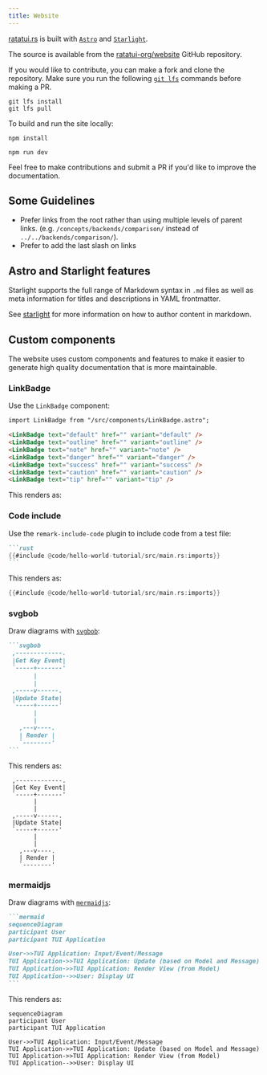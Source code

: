 ```yaml
---
title: Website
---
```


[ratatui.rs](https://ratatui.rs) is built with [`Astro`](https://astro.build/) and
[`Starlight`](https://starlight.astro.build).

The source is available from the [ratatui-org/website](https://github.com/ratatui-org/website)
GitHub repository.

If you would like to contribute, you can make a fork and clone the repository. Make sure you run the
following [`git lfs`] commands before making a PR.

```shell title="install git lfs"
git lfs install
git lfs pull
```

[`git lfs`]: ../git-guide/

To build and run the site locally:

```shell title="install necessary packages"
npm install
```

```shell title="run site"
npm run dev
```

Feel free to make contributions and submit a PR if you'd like to improve the documentation.

## Some Guidelines

- Prefer links from the root rather than using multiple levels of parent links. (e.g.
  `/concepts/backends/comparison/` instead of `../../backends/comparison/`).
- Prefer to add the last slash on links

## Astro and Starlight features

Starlight supports the full range of Markdown syntax in `.md` files as well as meta information for
titles and descriptions in YAML frontmatter.

See [starlight] for more information on how to author content in markdown.

[starlight]: https://starlight.astro.build/guides/authoring-content/

## Custom components

The website uses custom components and features to make it easier to generate high quality
documentation that is more maintainable.

### LinkBadge

Use the `LinkBadge` component:

```markdown
import LinkBadge from "/src/components/LinkBadge.astro";

<LinkBadge text="default" href="" variant="default" />
<LinkBadge text="outline" href="" variant="outline" />
<LinkBadge text="note" href="" variant="note" />
<LinkBadge text="danger" href="" variant="danger" />
<LinkBadge text="success" href="" variant="success" />
<LinkBadge text="caution" href="" variant="caution" />
<LinkBadge text="tip" href="" variant="tip" />
```

This renders as:


<LinkBadge text="default" href="" variant="default" />
<LinkBadge text="outline" href="" variant="outline" />
<LinkBadge text="note" href="" variant="note" />
<LinkBadge text="danger" href="" variant="danger" />
<LinkBadge text="success" href="" variant="success" />
<LinkBadge text="caution" href="" variant="caution" />
<LinkBadge text="tip" href="" variant="tip" />

### Code include

Use the `remark-include-code` plugin to include code from a test file:

````markdown include=ignore
```rust
{{#include @code/hello-world-tutorial/src/main.rs:imports}}
```
````

This renders as:

```rust
{{#include @code/hello-world-tutorial/src/main.rs:imports}}
```

### svgbob

Draw diagrams with [`svgbob`]:

[`svgbob`]: https://github.com/ivanceras/svgbob

````markdown
```svgbob
 ,-------------.
 |Get Key Event|
 `-----+-------'
       |
       |
 ,-----v------.
 |Update State|
 `-----+------'
       |
       |
   ,---v----.
   | Render |
   `--------'
```
````

This renders as:

```svgbob
 ,-------------.
 |Get Key Event|
 `-----+-------'
       |
       |
 ,-----v------.
 |Update State|
 `-----+------'
       |
       |
   ,---v----.
   | Render |
   `--------'
```

### mermaidjs

Draw diagrams with [`mermaidjs`]:

[`mermaidjs`]: https://mermaid.js.org/

````markdown
```mermaid
sequenceDiagram
participant User
participant TUI Application

User->>TUI Application: Input/Event/Message
TUI Application->>TUI Application: Update (based on Model and Message)
TUI Application->>TUI Application: Render View (from Model)
TUI Application-->>User: Display UI
```
````

This renders as:

```mermaid
sequenceDiagram
participant User
participant TUI Application

User->>TUI Application: Input/Event/Message
TUI Application->>TUI Application: Update (based on Model and Message)
TUI Application->>TUI Application: Render View (from Model)
TUI Application-->>User: Display UI
```
